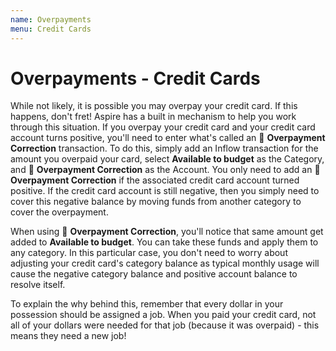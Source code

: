 ```yaml
---
name: Overpayments
menu: Credit Cards
---
```


# Overpayments - Credit Cards

While not likely, it is possible you may overpay your credit card. If this happens, don't fret! Aspire has a built in mechanism to help you work through this situation. If you overpay your credit card and your credit card account turns positive, you'll need to enter what's called an 🔄 **Overpayment Correction** transaction. To do this, simply add an Inflow transaction for the amount you overpaid your card, select **Available to budget** as the Category, and 🔄 **Overpayment Correction** as the Account. You only need to add an 🔄 **Overpayment Correction** if the associated credit card account turned positive. If the credit card account is still negative, then you simply need to cover this negative balance by moving funds from another category to cover the overpayment.

When using 🔄 **Overpayment Correction**, you'll notice that same amount get added to **Available to budget**. You can take these funds and apply them to any category. In this particular case, you don't need to worry about adjusting your credit card's category balance as typical monthly usage will cause the negative category balance and positive account balance to resolve itself.

To explain the why behind this, remember that every dollar in your possession should be assigned a job. When you paid your credit card, not all of your dollars were needed for that job (because it was overpaid) - this means they need a new job!
